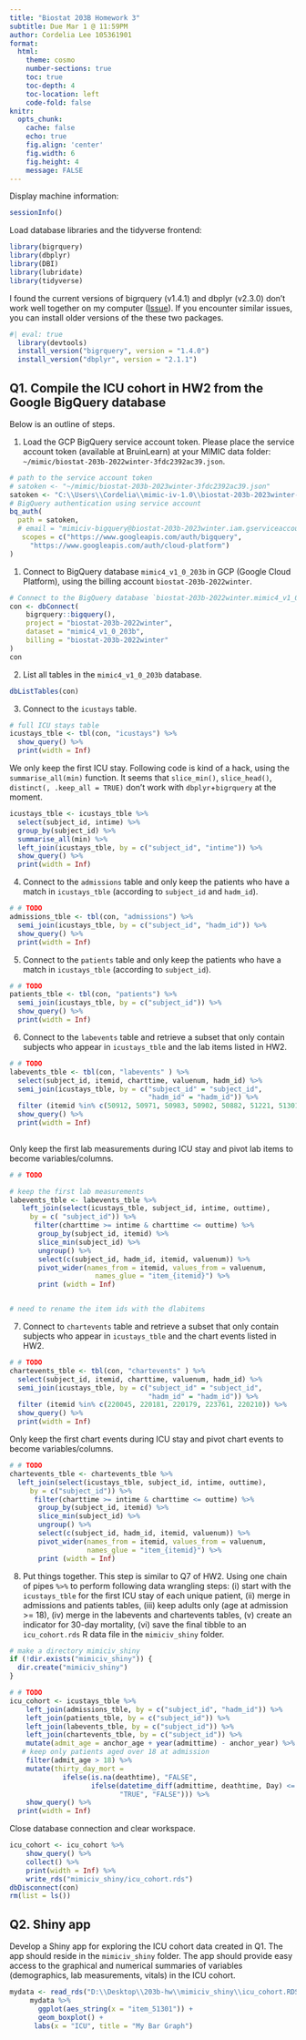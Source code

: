 ```yaml
---
title: "Biostat 203B Homework 3"
subtitle: Due Mar 1 @ 11:59PM
author: Cordelia Lee 105361901
format:
  html:
    theme: cosmo
    number-sections: true
    toc: true
    toc-depth: 4
    toc-location: left
    code-fold: false
knitr:
  opts_chunk: 
    cache: false    
    echo: true
    fig.align: 'center'
    fig.width: 6
    fig.height: 4
    message: FALSE
---
```


Display machine information:

```r
sessionInfo()
```

Load database libraries and the tidyverse frontend:

```r
library(bigrquery)
library(dbplyr)
library(DBI)
library(lubridate)
library(tidyverse)
```

I found the current versions of bigrquery (v1.4.1) and dbplyr (v2.3.0) don't work well together on my computer ([Issue](https://github.com/r-dbi/bigrquery/issues/509)). If you encounter similar issues, you can install older versions of the these two packages.

```r
#| eval: true
  library(devtools)
  install_version("bigrquery", version = "1.4.0")
  install_version("dbplyr", version = "2.1.1")
```

## Q1. Compile the ICU cohort in HW2 from the Google BigQuery database

Below is an outline of steps.

1.  Load the GCP BigQuery service account token. Please place the service account token (available at BruinLearn) at your MIMIC data folder: `~/mimic/biostat-203b-2022winter-3fdc2392ac39.json`.

```r
# path to the service account token 
# satoken <- "~/mimic/biostat-203b-2023winter-3fdc2392ac39.json"
satoken <- "C:\\Users\\Cordelia\\mimic-iv-1.0\\biostat-203b-2023winter-3fdc2392ac39.json"
# BigQuery authentication using service account
bq_auth(
  path = satoken,
  # email = "mimiciv-bigquery@biostat-203b-2023winter.iam.gserviceaccount.com",
   scopes = c("https://www.googleapis.com/auth/bigquery",
     "https://www.googleapis.com/auth/cloud-platform")
)


```

1.  Connect to BigQuery database `mimic4_v1_0_203b` in GCP (Google Cloud Platform), using the billing account `biostat-203b-2022winter`.

```r
# Connect to the BigQuery database `biostat-203b-2022winter.mimic4_v1_0_203b`
con <- dbConnect(
    bigrquery::bigquery(),
    project = "biostat-203b-2022winter",
    dataset = "mimic4_v1_0_203b",
    billing = "biostat-203b-2022winter"
)
con
```

2.  List all tables in the `mimic4_v1_0_203b` database.

```r
dbListTables(con)
```

3.  Connect to the `icustays` table.

```r
# full ICU stays table
icustays_tble <- tbl(con, "icustays") %>%
  show_query() %>%
  print(width = Inf)
```

We only keep the first ICU stay. Following code is kind of a hack, using the `summarise_all(min)` function. It seems that `slice_min()`, `slice_head()`, `distinct(, .keep_all = TRUE)` don't work with `dbplyr`+`bigrquery` at the moment.

```r
icustays_tble <- icustays_tble %>% 
  select(subject_id, intime) %>% 
  group_by(subject_id) %>% 
  summarise_all(min) %>%
  left_join(icustays_tble, by = c("subject_id", "intime")) %>%
  show_query() %>%
  print(width = Inf)
```

4.  Connect to the `admissions` table and only keep the patients who have a match in `icustays_tble` (according to `subject_id` and `hadm_id`).

```r
# # TODO
admissions_tble <- tbl(con, "admissions") %>%
  semi_join(icustays_tble, by = c("subject_id", "hadm_id")) %>%
  show_query() %>%
  print(width = Inf)
```

5.  Connect to the `patients` table and only keep the patients who have a match in `icustays_tble` (according to `subject_id`).

```r
# # TODO
patients_tble <- tbl(con, "patients") %>%
  semi_join(icustays_tble, by = c("subject_id")) %>%
  show_query() %>%
  print(width = Inf)
```

6.  Connect to the `labevents` table and retrieve a subset that only contain subjects who appear in `icustays_tble` and the lab items listed in HW2.

```r
# # TODO
labevents_tble <- tbl(con, "labevents" ) %>%
  select(subject_id, itemid, charttime, valuenum, hadm_id) %>%
  semi_join(icustays_tble, by = c("subject_id" = "subject_id", 
                                  "hadm_id" = "hadm_id")) %>%
  filter (itemid %in% c(50912, 50971, 50983, 50902, 50882, 51221, 51301, 50931, 50960)) %>%
  show_query() %>%
  print(width = Inf)
  
```

Only keep the first lab measurements during ICU stay and pivot lab items to become variables/columns.

```r
# # TODO

# keep the first lab measurements 
labevents_tble <- labevents_tble %>% 
   left_join(select(icustays_tble, subject_id, intime, outtime),
     by = c( "subject_id")) %>% 
      filter(charttime >= intime & charttime <= outtime) %>%
       group_by(subject_id, itemid) %>%
       slice_min(subject_id) %>%
       ungroup() %>%
       select(c(subject_id, hadm_id, itemid, valuenum)) %>%
       pivot_wider(names_from = itemid, values_from = valuenum, 
                     names_glue = "item_{itemid}") %>%
       print (width = Inf)


# need to rename the item ids with the dlabitems 
```

7.  Connect to `chartevents` table and retrieve a subset that only contain subjects who appear in `icustays_tble` and the chart events listed in HW2.

```r
# # TODO
chartevents_tble <- tbl(con, "chartevents" ) %>%
  select(subject_id, itemid, charttime, valuenum, hadm_id) %>%
  semi_join(icustays_tble, by = c("subject_id" = "subject_id", 
                                  "hadm_id" = "hadm_id")) %>%
  filter (itemid %in% c(220045, 220181, 220179, 223761, 220210)) %>%
  show_query() %>%
  print(width = Inf)

```

Only keep the first chart events during ICU stay and pivot chart events to become variables/columns.

```r
# # TODO
chartevents_tble <- chartevents_tble %>% 
  left_join(select(icustays_tble, subject_id, intime, outtime),
     by = c("subject_id")) %>% 
      filter(charttime >= intime & charttime <= outtime) %>%
       group_by(subject_id, itemid) %>%
       slice_min(subject_id) %>%
       ungroup() %>%
       select(c(subject_id, hadm_id, itemid, valuenum)) %>%
       pivot_wider(names_from = itemid, values_from = valuenum, 
                   names_glue = "item_{itemid}") %>%
       print (width = Inf) 
```

8.  Put things together. This step is similar to Q7 of HW2. Using one chain of pipes `%>%` to perform following data wrangling steps: (i) start with the `icustays_tble` for the first ICU stay of each unique patient, (ii) merge in admissions and patients tables, (iii) keep adults only (age at admission \>= 18), (iv) merge in the labevents and chartevents tables, (v) create an indicator for 30-day mortality, (vi) save the final tibble to an `icu_cohort.rds` R data file in the `mimiciv_shiny` folder.

```r
# make a directory mimiciv_shiny
if (!dir.exists("mimiciv_shiny")) {
  dir.create("mimiciv_shiny")
}
```

```r
# # TODO
icu_cohort <- icustays_tble %>%
    left_join(admissions_tble, by = c("subject_id", "hadm_id")) %>%
    left_join(patients_tble, by = c("subject_id")) %>%
    left_join(labevents_tble, by = c("subject_id")) %>%
    left_join(chartevents_tble, by = c("subject_id")) %>%
    mutate(admit_age = anchor_age + year(admittime) - anchor_year) %>%
   # keep only patients aged over 18 at admission
    filter(admit_age > 18) %>%
    mutate(thirty_day_mort = 
             ifelse(is.na(deathtime), "FALSE", 
                    ifelse(datetime_diff(admittime, deathtime, Day) <= 30, 
                           "TRUE", "FALSE"))) %>%
    show_query() %>%
  print(width = Inf)
```

Close database connection and clear workspace.

```r
icu_cohort <- icu_cohort %>%
    show_query() %>%
    collect() %>%
    print(width = Inf) %>%
    write_rds("mimiciv_shiny/icu_cohort.rds")
dbDisconnect(con)
rm(list = ls())
```

## Q2. Shiny app

Develop a Shiny app for exploring the ICU cohort data created in Q1. The app should reside in the `mimiciv_shiny` folder. The app should provide easy access to the graphical and numerical summaries of variables (demographics, lab measurements, vitals) in the ICU cohort.

```r
mydata <- read_rds("D:\\Desktop\\203b-hw\\mimiciv_shiny\\icu_cohort.RDS")
     mydata %>%
       ggplot(aes_string(x = "item_51301")) +
       geom_boxplot() +
      labs(x = "ICU", title = "My Bar Graph")
```





